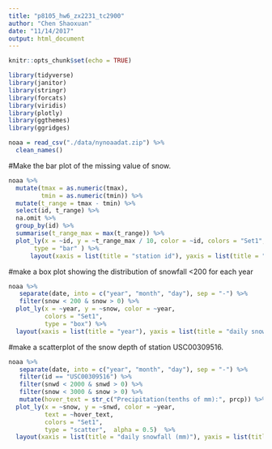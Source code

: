 ```yaml
---
title: "p8105_hw6_zx2231_tc2900"
author: "Chen Shaoxuan"
date: "11/14/2017"
output: html_document
---
```


```r
knitr::opts_chunk$set(echo = TRUE)
```

```r
library(tidyverse)
library(janitor)
library(stringr)
library(forcats)
library(viridis)
library(plotly)
library(ggthemes)
library(ggridges)
```

```r
noaa = read_csv("./data/nynoaadat.zip") %>% 
  clean_names()
```

#Make the bar plot of the missing value of snow.
```r
noaa %>%
  mutate(tmax = as.numeric(tmax),
         tmin = as.numeric(tmin)) %>% 
  mutate(t_range = tmax - tmin) %>% 
  select(id, t_range) %>%
  na.omit %>%
  group_by(id) %>%
  summarise(t_range_max = max(t_range)) %>% 
  plot_ly(x = ~id, y = ~t_range_max / 10, color = ~id, colors = "Set1",
       type = "bar" ) %>%
      layout(xaxis = list(title = "station id"), yaxis = list(title = "maximum daily temperature range (Celcius degree)"))

```

#make a box plot showing the distribution of snowfall <200 for each year
```r
noaa %>% 
   separate(date, into = c("year", "month", "day"), sep = "-") %>% 
   filter(snow < 200 & snow > 0) %>% 
  plot_ly(x = ~year, y = ~snow, color = ~year,
          colors = "Set1",                                       
          type = "box") %>%
  layout(xaxis = list(title = "year"), yaxis = list(title = "daily snowfall (mm)"))
```

#make a scatterplot of the snow depth of station USC00309516.
```r
noaa %>% 
   separate(date, into = c("year", "month", "day"), sep = "-") %>% 
   filter(id == "USC00309516") %>% 
   filter(snwd < 2000 & snwd > 0) %>%  
   filter(snow < 3000 & snow > 0) %>% 
   mutate(hover_text = str_c("Precipitation(tenths of mm):", prcp)) %>%  
  plot_ly(x = ~snow, y = ~snwd, color = ~year,
          text = ~hover_text,
          colors = "Set1",                                       
          type = "scatter",  alpha = 0.5)  %>%
  layout(xaxis = list(title = "daily snowfall (mm)"), yaxis = list(title = "daily snowdepth (mm)"))
```

